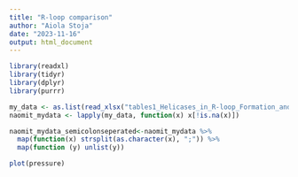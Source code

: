 ```yaml
---
title: "R-loop comparison"
author: "Aiola Stoja"
date: "2023-11-16"
output: html_document
---
```


```r

library(readxl)
library(tidyr)
library(dplyr)
library(purrr)


```


```r

my_data <- as.list(read_xlsx("tables1_Helicases_in_R-loop_Formation_and_Resolution.xlsx"))
naomit_mydata <- lapply(my_data, function(x) x[!is.na(x)])

naomit_mydata_semicolonseperated<-naomit_mydata %>%
  map(function(x) strsplit(as.character(x), ";")) %>%
  map(function (y) unlist(y))


```


```r
plot(pressure)
```

